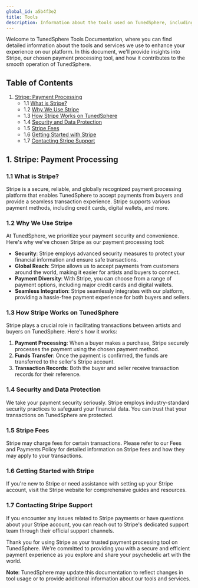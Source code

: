 ```yaml
---
global_id: a5b4f3e2
title: Tools
description: Information about the tools used on TunedSphere, including Stripe.
---
```


Welcome to TunedSphere Tools Documentation, where you can find detailed information about the tools and services we use to enhance your experience on our platform. In this document, we'll provide insights into Stripe, our chosen payment processing tool, and how it contributes to the smooth operation of TunedSphere.

## Table of Contents

1. [Stripe: Payment Processing](#stripe-payment-processing)
   - 1.1 [What is Stripe?](#what-is-stripe)
   - 1.2 [Why We Use Stripe](#why-use-stripe)
   - 1.3 [How Stripe Works on TunedSphere](#how-stripe-works)
   - 1.4 [Security and Data Protection](#security-and-data-protection)
   - 1.5 [Stripe Fees](#stripe-fees)
   - 1.6 [Getting Started with Stripe](#getting-started-with-stripe)
   - 1.7 [Contacting Stripe Support](#contacting-stripe-support)

## 1. Stripe: Payment Processing

### 1.1 What is Stripe?

Stripe is a secure, reliable, and globally recognized payment processing platform that enables TunedSphere to accept payments from buyers and provide a seamless transaction experience. Stripe supports various payment methods, including credit cards, digital wallets, and more.

### 1.2 Why We Use Stripe

At TunedSphere, we prioritize your payment security and convenience. Here's why we've chosen Stripe as our payment processing tool:

- **Security**: Stripe employs advanced security measures to protect your financial information and ensure safe transactions.
- **Global Reach**: Stripe allows us to accept payments from customers around the world, making it easier for artists and buyers to connect.
- **Payment Diversity**: With Stripe, you can choose from a range of payment options, including major credit cards and digital wallets.
- **Seamless Integration**: Stripe seamlessly integrates with our platform, providing a hassle-free payment experience for both buyers and sellers.

### 1.3 How Stripe Works on TunedSphere

Stripe plays a crucial role in facilitating transactions between artists and buyers on TunedSphere. Here's how it works:

1. **Payment Processing**: When a buyer makes a purchase, Stripe securely processes the payment using the chosen payment method.
2. **Funds Transfer**: Once the payment is confirmed, the funds are transferred to the seller's Stripe account.
3. **Transaction Records**: Both the buyer and seller receive transaction records for their reference.

### 1.4 Security and Data Protection

We take your payment security seriously. Stripe employs industry-standard security practices to safeguard your financial data. You can trust that your transactions on TunedSphere are protected.

### 1.5 Stripe Fees

Stripe may charge fees for certain transactions. Please refer to our Fees and Payments Policy for detailed information on Stripe fees and how they may apply to your transactions.

### 1.6 Getting Started with Stripe

If you're new to Stripe or need assistance with setting up your Stripe account, visit the Stripe website for comprehensive guides and resources.

### 1.7 Contacting Stripe Support

If you encounter any issues related to Stripe payments or have questions about your Stripe account, you can reach out to Stripe's dedicated support team through their official support channels.

Thank you for using Stripe as your trusted payment processing tool on TunedSphere. We're committed to providing you with a secure and efficient payment experience as you explore and share your psychedelic art with the world.

**Note**: TunedSphere may update this documentation to reflect changes in tool usage or to provide additional information about our tools and services.
